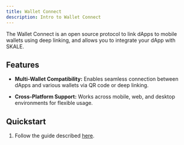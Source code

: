 ```yaml
---
title: Wallet Connect
description: Intro to Wallet Connect
---
```



The Wallet Connect is an open source protocol to link dApps to mobile wallets using deep linking, and allows you to integrate your dApp with SKALE.

<CardGrid>
  <LinkCard title="Website" href="https://reown.com/" />
  <LinkCard title="Documentation" href="https://docs.reown.com/" />
  <LinkCard title="Recipe" description="Not ready yet but is coming very soon!"/>
</CardGrid>

## Features

- **Multi-Wallet Compatibility:** Enables seamless connection between dApps and various wallets via QR code or deep linking.  

- **Cross-Platform Support:** Works across mobile, web, and desktop environments for flexible usage.  

## Quickstart

<Steps>

1. Follow the guide described [here](https://docs.reown.com/appkit/overview).

</Steps>
